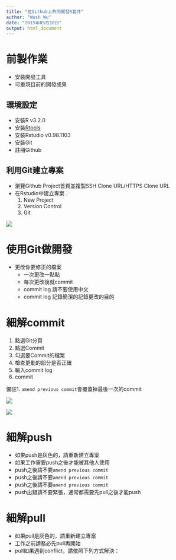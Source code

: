 ```yaml
---
title: "在Github上共同開發R套件"
author: "Wush Wu"
date: "2015年05月10日"
output: html_document
---
```


# 前製作業

- 安裝開發工具
- 可重現目前的開發成果

## 環境設定

- 安裝R v3.2.0
- 安裝[Rtools](http://cran.csie.ntu.edu.tw/bin/windows/Rtools/)
- 安裝Rstudio v0.98.1103
- 安裝Git
- 註冊Github

## 利用Git建立專案

- 瀏覽Github Project首頁並複製SSH Clone URL/HTTPS Clone URL
- 在Rstudio中建立專案：
    1. New Project
    2. Version Control
    3. Git

![](img/CreateGitProject.png)


# 使用Git做開發

- 更改你要修正的檔案
    - 一次更改一點點
    - 每次更改後就commit
    - commit log 請不要使用中文
    - commit log 記錄簡潔的記錄更改的目的

# 細解commit

1. 點選Git分頁
2. 點選Commit
3. 勾選要Commit的檔案
4. 檢查更動的部分是否正確
5. 輸入commit log
6. commit

備註1. `amend previous commit`會覆蓋掉最後一次的commit

![](img/RstudioCommit.png)

![](img/RstudioCommit2.png)

# 細解push

- 如果push是灰色的，請重新建立專案
- 如果工作需要push之後才能被其他人使用
- push之後請不要`amend previous commit`
- push之後請不要`amend previous commit`
- push之後請不要`amend previous commit`
- push出錯請不要緊張，通常都需要先pull之後才能push

# 細解pull

- 如果pull是灰色的，請重新建立專案
- 工作之前請務必先pull再開始
- pull如果遇到conflict，請依照下列方式解決：
    


